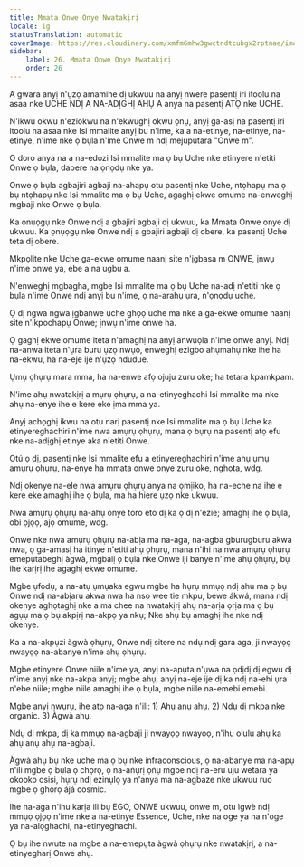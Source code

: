 ```yaml
---
title: Mmata Onwe Onye Nwatakịrị
locale: ig
statusTranslation: automatic
coverImage: https://res.cloudinary.com/xmfm6mhw3gwctndtcubgx2rptnae/image/upload/v1740468922/small_cover_tratado_de_psicologia_revolucionaria_a4c0dca4e0.webp
sidebar:
    label: 26. Mmata Onwe Onye Nwatakịrị
    order: 26
---
```

A gwara anyị n'ụzọ amamihe dị ukwuu na anyị nwere pasentị iri itoolu na asaa nke UCHE NDỊ A NA-ADỊGHỊ AHỤ A anya na pasentị ATỌ nke UCHE.

N'ikwu okwu n'eziokwu na n'ekwughị okwu ọnụ, anyị ga-asị na pasentị iri itoolu na asaa nke Isi mmalite anyị bu n'ime, ka a na-etinye, na-etinye, na-etinye, n'ime nke ọ bụla n'ime Onwe m ndị mejupụtara "Onwe m".

O doro anya na a na-edozi Isi mmalite ma ọ bụ Uche nke etinyere n'etiti Onwe ọ bụla, dabere na ọnọdụ nke ya.

Onwe ọ bụla agbajiri agbaji na-ahapụ otu pasentị nke Uche, ntọhapụ ma ọ bụ ntọhapụ nke Isi mmalite ma ọ bụ Uche, agaghị ekwe omume na-enweghị mgbaji nke Onwe ọ bụla.

Ka ọnụọgụ nke Onwe ndị a gbajiri agbaji dị ukwuu, ka Mmata Onwe onye dị ukwuu. Ka ọnụọgụ nke Onwe ndị a gbajiri agbaji dị obere, ka pasentị Uche teta dị obere.

Mkpọlite nke Uche ga-ekwe omume naanị site n'ịgbasa m ONWE, ịnwụ n'ime onwe ya, ebe a na ugbu a.

N'enweghị mgbagha, mgbe Isi mmalite ma ọ bụ Uche na-adị n'etiti nke ọ bụla n'ime Onwe ndị anyị bu n'ime, ọ na-arahụ ụra, n'ọnọdụ uche.

Ọ dị ngwa ngwa ịgbanwe uche ghọọ uche ma nke a ga-ekwe omume naanị site n'ikpochapụ Onwe; ịnwụ n'ime onwe ha.

Ọ gaghị ekwe omume iteta n'amaghị na anyị anwụọla n'ime onwe anyị. Ndị na-anwa iteta n'ụra buru ụzọ nwụọ, enweghị ezigbo ahụmahụ nke ihe ha na-ekwu, ha na-eje ije n'ụzọ ndudue.

Ụmụ ọhụrụ mara mma, ha na-enwe afọ ojuju zuru oke; ha tetara kpamkpam.

N'ime ahụ nwatakịrị a mụrụ ọhụrụ, a na-etinyeghachi Isi mmalite ma nke ahụ na-enye ihe e kere eke ịma mma ya.

Anyị achọghị ikwu na otu narị pasentị nke Isi mmalite ma ọ bụ Uche ka etinyereghachiri n'ime nwa amụrụ ọhụrụ, mana ọ bụrụ na pasentị atọ efu nke na-adịghị etinye aka n'etiti Onwe.

Otú ọ dị, pasentị nke Isi mmalite efu a etinyereghachiri n'ime ahụ ụmụ amụrụ ọhụrụ, na-enye ha mmata onwe onye zuru oke, nghọta, wdg.

Ndị okenye na-ele nwa amụrụ ọhụrụ anya na ọmịiko, ha na-eche na ihe e kere eke amaghị ihe ọ bụla, ma ha hiere ụzọ nke ukwuu.

Nwa amụrụ ọhụrụ na-ahụ onye toro eto dị ka ọ dị n'ezie; amaghị ihe ọ bụla, obi ọjọọ, ajọ omume, wdg.

Onwe nke nwa amụrụ ọhụrụ na-abịa ma na-aga, na-agba gburugburu akwa nwa, ọ ga-amasị ha itinye n'etiti ahụ ọhụrụ, mana n'ihi na nwa amụrụ ọhụrụ emepụtabeghị àgwà, mgbalị ọ bụla nke Onwe iji banye n'ime ahụ ọhụrụ, bụ ihe karịrị ihe agaghị ekwe omume.

Mgbe ụfọdụ, a na-atụ ụmụaka egwu mgbe ha hụrụ mmụọ ndị ahụ ma ọ bụ Onwe ndị na-abịaru akwa nwa ha nso wee tie mkpu, bewe ákwá, mana ndị okenye aghọtaghị nke a ma chee na nwatakịrị ahụ na-arịa ọrịa ma ọ bụ agụụ ma ọ bụ akpịrị na-akpọ ya nkụ; Nke ahụ bụ amaghị ihe nke ndị okenye.

Ka a na-akpụzi àgwà ọhụrụ, Onwe ndị sitere na ndụ ndị gara aga, ji nwayọọ nwayọọ na-abanye n'ime ahụ ọhụrụ.

Mgbe etinyere Onwe niile n'ime ya, anyị na-apụta n'ụwa na ọdịdị dị egwu dị n'ime anyị nke na-akpa anyị; mgbe ahụ, anyị na-eje ije dị ka ndị na-ehi ụra n'ebe niile; mgbe niile amaghị ihe ọ bụla, mgbe niile na-emebi emebi.

Mgbe anyị nwụrụ, ihe atọ na-aga n'ili: 1) Ahụ anụ ahụ. 2) Ndụ dị mkpa nke organic. 3) Àgwà ahụ.

Ndụ dị mkpa, dị ka mmụọ na-agbaji ji nwayọọ nwayọọ, n'ihu olulu ahụ ka ahụ anụ ahụ na-agbaji.

Àgwà ahụ bụ nke uche ma ọ bụ nke infraconscious, ọ na-abanye ma na-apụ n'ili mgbe ọ bụla ọ chọrọ, ọ na-aṅụrị ọṅụ mgbe ndị na-eru uju wetara ya okooko osisi, hụrụ ndị ezinụlọ ya n'anya ma na-agbaze nke ukwuu ruo mgbe ọ ghọrọ ájá cosmic.

Ihe na-aga n'ihu karịa ili bụ EGO, ONWE ukwuu, onwe m, otu ìgwè ndị mmụọ ọjọọ n'ime nke a na-etinye Essence, Uche, nke na oge ya na n'oge ya na-alọghachi, na-etinyeghachi.

Ọ bụ ihe nwute na mgbe a na-emepụta àgwà ọhụrụ nke nwatakịrị, a na-etinyegharị Onwe ahụ.

